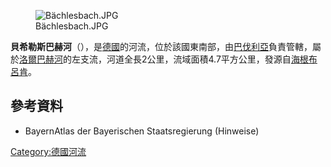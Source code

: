 {{Onesource|time=2020-08-22T07:39:28+00:00}}
{{Coord|50|1|10|N|9|23|28|E|display=title}}

[[Image:Bächlesbach.JPG|right]]

'''貝希勒斯巴赫河'''（{{lang-de|Bächlesbach}}），是[[德國|德國]]的河流，位於該國東南部，由[[巴伐利亞|巴伐利亞]]負責管轄，屬於[[洛爾巴赫河_(奧巴赫河支流)|洛爾巴赫河]]的左支流，河道全長2公里，流域面積4.7平方公里，發源自[[海根布呂肯|海根布呂肯]]。

==參考資料==
* BayernAtlas der Bayerischen Staatsregierung (Hinweise)

{{Germany-geo-stub}}
[[Category:德國河流|Category:德國河流]]